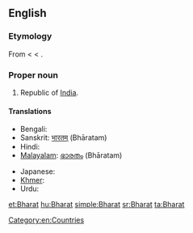==English==

===Etymology===
From {{etyl|sa}} {{term|sc=Deva|भारतम्|tr=bhāratam||the land of emperor Bharata|lang=sa}}  < {{etyl|sa}} {{term|sc=Deva|भारत|tr=bhārata||descended from emperor Bharata|lang=sa}} < {{term|sc=Deva|भरत|tr=bharatá||to be maintained|lang=sa}}.

===Proper noun===
{{en-proper noun}}

# Republic of [[India]].

====Translations====
{{trans-top|an alternative name of India}}
* Bengali: {{t-|bn|ভারত}}
* Sanskrit: [[भारतम्]] (Bhāratam)
* Hindi: {{t+|hi|भारत|tr=Bhārat|xs=Hindi}}
* [[Malayalam]]: [[ഭാരതം]] (Bhāratam)
{{trans-mid}}
* Japanese: {{t-|ja|バーラタ|tr=Bārata}}
* [[Khmer]]: {{t|km|ភារតៈ|tr=pʰierata’|sc=Khmr}}
* Urdu: {{t-|ur|بھارت|tr=Bhārat|xs=Urdu}}
{{trans-bottom}}

[[Category:en:Countries]]

[[et:Bharat]]
[[hu:Bharat]]
[[simple:Bharat]]
[[sr:Bharat]]
[[ta:Bharat]]